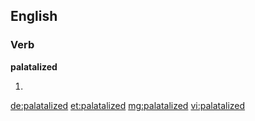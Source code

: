 ==English==

===Verb===
'''palatalized'''

# {{past of|palatalize}}

[[de:palatalized]]
[[et:palatalized]]
[[mg:palatalized]]
[[vi:palatalized]]